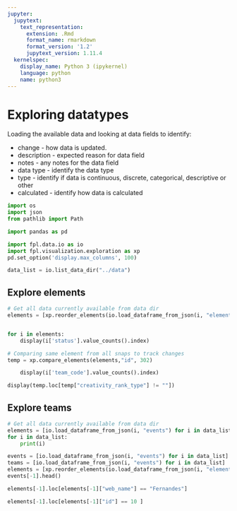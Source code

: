 ```yaml
---
jupyter:
  jupytext:
    text_representation:
      extension: .Rmd
      format_name: rmarkdown
      format_version: '1.2'
      jupytext_version: 1.11.4
  kernelspec:
    display_name: Python 3 (ipykernel)
    language: python
    name: python3
---
```


# Exploring datatypes

Loading the available data and looking at data fields to identify:

* change - how data is updated.
* description - expected reason for data field
* notes - any notes for the data field
* data type - identify the data type
* type - identify if data is continuous, discrete, categorical, descriptive or other
* calculated - identify how data is calculated

```python
import os
import json
from pathlib import Path

import pandas as pd

import fpl.data.io as io
import fpl.visualization.exploration as xp
pd.set_option('display.max_columns', 100)
```

```python
data_list = io.list_data_dir("../data")
```

## Explore elements

```python
# Get all data currently available from data dir
elements = [xp.reorder_elements(io.load_dataframe_from_json(i, "elements")) for i in data_list] 
```

```python

```

```python
for i in elements:
    display(i['status'].value_counts().index)


```

```python
# Comparing same element from all snaps to track changes
temp = xp.compare_elements(elements,"id", 302)

```

```python
    display(i['team_code'].value_counts().index)
```

```python
display(temp.loc[temp["creativity_rank_type"] != ""])

```

## Explore teams

```python
# Get all data currently available from data dir
elements = [io.load_dataframe_from_json(i, "events") for i in data_list] 
for i in data_list:
    print(i)
```

```python
events = [io.load_dataframe_from_json(i, "events") for i in data_list] 
teams = [io.load_dataframe_from_json(i, "events") for i in data_list] 
elements = [xp.reorder_elements(io.load_dataframe_from_json(i, "elements")) for i in data_list] 
events[-1].head()

elements[-1].loc[elements[-1]["web_name"] == "Fernandes"]
```

```python
elements[-1].loc[elements[-1]["id"] == 10 ]

```

```python

```
